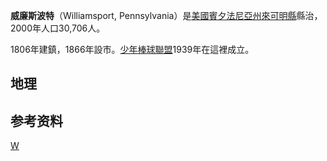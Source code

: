 {{Link style|time=2015-12-11T09:57:07+00:00}}
{{Infobox Settlement
<!--See the Table at Infobox Settlement for all fields and descriptions of usage-->
<!-- Basic info ---------------->
|official_name = Williamsport, Pennsylvania
|other_name = 
|native_name = <!-- for cities whose native name is not in English -->
|nickname = Billtown
|settlement_type = [[City|City]]
|motto = 
<!-- images and maps ----------->
|image_skyline = Weightman Block Williamsport Pennsylvania.JPG
|imagesize = 
|image_caption = The Weightman Block on West Fourth Street
|image_flag = 
|flag_size = 
|image_seal = 
|seal_size = 
|image_shield = 
|shield_size = 
|image_blank_emblem = 
|blank_emblem_size = 
|image_map = Map of Lycoming County Pennsylvania Highlighting Williamsport.png
|mapsize = 250x200px
|map_caption = Map of Lycoming County, Pennsylvania highlighting Williamsport
|image_map1 = 
|mapsize1 = 
|map_caption1 = 
|image_dot_map = 
|dot_mapsize = 
|dot_map_caption = 
|dot_x = 
|dot_y = 
|pushpin_map = <!-- the name of a location map as per http://en.wikipedia.org/wiki/Template:Location_map -->
|pushpin_label_position = <!-- the position of the pushpin label: left, right, top, bottom, none -->
|pushpin_map_caption = 
|pushpin_mapsize = 
<!-- Location ------------------>
|subdivision_type = [[:en:List_of_countries|國家]]
|subdivision_name = [[美利堅合眾國|美利堅合眾國]]
|subdivision_type1 = [[:en:Political_divisions_of_the_United_States|州]]
|subdivision_name1 = [[賓夕法尼亞州|賓夕法尼亞州]]
|subdivision_type2 = [[:en:List_of_counties_in_Pennsylvania|縣]]
|subdivision_name2 = [[來可明縣|來可明縣]]
|subdivision_type3 = 
|subdivision_name3 = 
|subdivision_type4 = 
|subdivision_name4 = 
<!-- Politics ----------------->
|government_footnotes = 
|government_type = 
|leader_title = 
|leader_name = 
|leader_title1 = <!-- for places with, say, both a mayor and a city manager -->
|leader_name1 = 
|leader_title2 = 
|leader_name2 = 
|leader_title3 = 
|leader_name3 = 
|leader_title4 = 
|leader_name4 = 
|established_title = 設置
|established_date = 1769年
|established_title2 = 合併 (borough)
|established_date2 = 1806年
|established_title3 = 合併 (city)
|established_date3 = 1866年
<!-- Area --------------------->
|area_magnitude = 
|unit_pref =  Imperial
|area_footnotes = 
|area_total_km2 = 24.7 <!-- ALL fields dealing with a measurements are subject to automatic unit conversion-->
|area_land_km2 = 23.0 <!--See table @ Template:Infobox Settlement for details on automatic unit conversion-->
|area_water_km2 = 1.7
|area_total_sq_mi = 9.5
|area_land_sq_mi = 8.9
|area_water_sq_mi = 0.7
|area_water_percent = 
|area_urban_km2 = 
|area_urban_sq_mi = 
|area_metro_km2 = 
|area_metro_sq_mi = 
|area_blank1_title = 
|area_blank1_km2 = 
|area_blank1_sq_mi = 
<!-- Population ----------------------->
|population_as_of = 2000
|population_footnotes = 
|population_note = 
|population_total = 30,706
|population_density_km2 = 3456.3
|population_density_sq_mi = 3456.3
|population_metro = 
|population_density_metro_km2 = 
|population_density_metro_sq_mi = 
|population_urban = 
|population_density_urban_km2 = 
|population_density_urban_sq_mi = 
|population_blank1_title = 
|population_blank1 = 
|population_density_blank1_km2 = 
|population_density_blank1_sq_mi = 
<!-- General information --------------->
|timezone = [[:en:North_American_Eastern_Time_Zone|Eastern (EST)]]
|utc_offset = -5
|timezone_DST = EDT
|utc_offset_DST = -4
|latd = 41 |latm = 14 |lats = 40 |latNS = N
|longd = 77 |longm = 1 |longs = 7 |longEW = W
|elevation_footnotes = <!--for references: use<ref> </ref> tags-->
|elevation_m = 158
|elevation_ft = 518
<!-- Area/postal codes & others -------->
|postal_code_type = 
|postal_code = 
|area_code = [[:en:Area_code_570|570]]
|blank_name = [[:en:Federal_Information_Processing_Standard|FIPS code]]
|blank_info = 42-85312{{GR|2}}
|blank1_name = [[:en:Geographic_Names_Information_System|GNIS]] feature ID
|blank1_info = 1213655{{GR|3}}
|website = [http://www.williamsport.org Williamsport]
|footnotes = 
}}'''威廉斯波特'''（Williamsport, Pennsylvania）是[[美國|美國]][[賓夕法尼亞州|賓夕法尼亞州]][[來可明縣|來可明縣]]縣治，2000年人口30,706人。

1806年建鎮，1866年設市。[[少年棒球聯盟|少年棒球聯盟]]1939年在這裡成立。

==地理==
{{Weather box|width=auto
|location = 賓夕法尼亞州{{link-en|威廉斯波特区域机场|Williamsport Regional Airport}}（1991–2020年正常值，1895年至今极端数据）
|collapsed = Y
|single line = Y
|metric first = Y
| Jan high F = 35.3
| Feb high F = 38.7
| Mar high F = 48.4
| Apr high F = 61.7
| May high F = 72.4
| Jun high F = 80.5
| Jul high F = 84.8
| Aug high F = 82.7
| Sep high F = 75.2
| Oct high F = 63.1
| Nov high F = 50.6
| Dec high F = 39.7
|year high F = 61.1
| Jan low F = 20.1
| Feb low F = 21.5
| Mar low F = 29.0
| Apr low F = 39.0
| May low F = 49.1
| Jun low F = 58.3
| Jul low F = 62.7
| Aug low F = 61.2
| Sep low F = 54.1
| Oct low F = 42.8
| Nov low F = 33.2
| Dec low F = 25.8
|year low F = 41.4
<!--
“1. Location »”里选本站
“2. Product »”里选“Monthly summarized data”
“3. Options »”第一选项“Year range：”里填1991-2020，再选“Max temp”或者“Min temp”的默认后，再将结果贴入表格
-->
| Jan avg record high F = 56.1
| Feb avg record high F = 57.7
| Mar avg record high F = 69.9
| Apr avg record high F = 83.0
| May avg record high F = 89.5
| Jun avg record high F = 92.9
| Jul avg record high F = 95.2
| Aug avg record high F = 92.2
| Sep avg record high F = 88.5
| Oct avg record high F = 79.3
| Nov avg record high F = 68.4
| Dec avg record high F = 58.2
|year avg record high F = 96.4
| Jan avg record low F = 1.0
| Feb avg record low F = 4.6
| Mar avg record low F = 12.6
| Apr avg record low F = 25.2
| May avg record low F = 34.2
| Jun avg record low F = 44.8
| Jul avg record low F = 51.7
| Aug avg record low F = 50.2
| Sep avg record low F = 40.2
| Oct avg record low F = 29.6
| Nov avg record low F = 19.3
| Dec avg record low F = 9.8
|year avg record low F = −1.4
| Jan record high F = 70
| Feb record high F = 76
| Mar record high F = 87
| Apr record high F = 96
| May record high F = 96
| Jun record high F =104
| Jul record high F =106
| Aug record high F =103
| Sep record high F =102
| Oct record high F = 93
| Nov record high F = 83
| Dec record high F = 70

| Jan record low F = −20
| Feb record low F = −18
| Mar record low F = −5
| Apr record low F = 8
| May record low F = 28
| Jun record low F = 36
| Jul record low F = 43
| Aug record low F = 38
| Sep record low F = 28
| Oct record low F = 19
| Nov record low F = 3
| Dec record low F = −15
|precipitation colour = green
| Jan precipitation inch = 2.96
| Feb precipitation inch = 2.31
| Mar precipitation inch = 3.13
| Apr precipitation inch = 3.62
| May precipitation inch = 3.86
| Jun precipitation inch = 3.85
| Jul precipitation inch = 4.64
| Aug precipitation inch = 4.17
| Sep precipitation inch = 4.76
| Oct precipitation inch = 3.70
| Nov precipitation inch = 3.25
| Dec precipitation inch = 3.27
|year precipitation inch =43.52
| Jul snow inch = 0.0
| Aug snow inch = 0.0
| Sep snow inch = 0.0
| Oct snow inch = 0.1
| Nov snow inch = 1.7
| Dec snow inch = 6.9
| Jan snow inch = 9.7
| Feb snow inch = 9.3
| Mar snow inch = 7.3
| Apr snow inch = 0.8
| May snow inch = 0.0
| Jun snow inch = 0.0
|year snow inch =35.8
|unit precipitation days = 0.01 in
|unit snow days = 0.1 in
|Jan precipitation days = 12.1
|Feb precipitation days = 10.1
|Mar precipitation days = 11.6
|Apr precipitation days = 12.2
|May precipitation days = 13.7
|Jun precipitation days = 11.8
|Jul precipitation days = 11.9
|Aug precipitation days = 10.5
|Sep precipitation days = 10.0
|Oct precipitation days = 10.7
|Nov precipitation days = 10.0
|Dec precipitation days = 11.9
|year precipitation days=
|Jan snow days = 7.7
|Feb snow days = 6.0
|Mar snow days = 3.4
|Apr snow days = 0.6
|May snow days = 0.0
|Jun snow days = 0.0
|Jul snow days = 0.0
|Aug snow days = 0.0
|Sep snow days = 0.0
|Oct snow days = 0.2
|Nov snow days = 1.4
|Dec snow days = 4.6
|year snow days=
|Jan humidity = 70
|Feb humidity = 67
|Mar humidity = 63
|Apr humidity = 61
|May humidity = 67
|Jun humidity = 71
|Jul humidity = 73
|Aug humidity = 76
|Sep humidity = 78
|Oct humidity = 75
|Nov humidity = 72
|Dec humidity = 72
|year humidity=
|source 1 = NOAA（1981–2010年相对湿度）<ref name="1991-2020 normals">{{cite web |format=pdf |url=https://www.ncei.noaa.gov/access/services/data/v1?dataset=normals-monthly-1991-2020&startDate=0001-01-01&endDate=9996-12-31&stations=USW00014778&format=pdf |publisher=National Oceanic and Atmospheric Administration |title=Summary of Monthly Normals 1991–2020 |access-date=2021-11-16 |archive-date=2021-11-16 |archive-url=https://web.archive.org/web/20211116213236/https://www.ncei.noaa.gov/access/services/data/v1?dataset=normals-monthly-1991-2020&startDate=0001-01-01&endDate=9996-12-31&stations=USW00014778&format=pdf }}</ref><ref name= "NWS Mount Holly, NJ">{{cite web |url = https://w2.weather.gov/climate/xmacis.php?wfo=ctp |title = NowData - NOAA Online Weather Data |publisher = [[National_Oceanic_and_Atmospheric_Administration|National Oceanic and Atmospheric Administration]] |accessdate = 2021-11-16 |language = en |dead-url = no |archive-date = 2012-07-05 |archive-url = https://web.archive.org/web/20120705132003/https://w2.weather.gov/climate/xmacis.php?wfo=ctp }}</ref><ref name="RH">{{cite web |url = https://www1.ncdc.noaa.gov/pub/data/lcd/annual/2018/01201813IPT.pdf |title = Local Climatological Data Annual Summary with Comparative Data for Williamsport, Pennsylvania (KIPT) |publisher = National Oceanic and Atmospheric Administration |access-date = 2021-11-16 |page = 3 |format = pdf |archive-date = 2021-11-16 |archive-url = https://web.archive.org/web/20211116213237/https://www1.ncdc.noaa.gov/pub/data/lcd/annual/2018/01201813IPT.pdf }}</ref>
}}

==参考资料==
{{Reflist}}

{{Pennsylvania}}
[[Category:宾夕法尼亚州城市|W]]